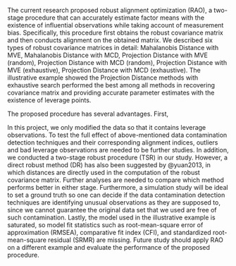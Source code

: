The current research proposed robust alignment optimization (RAO), a two-stage procedure that can accurately estimate factor means with the existence of influential observations while taking account of measurement bias. Specifically, this procedure first obtains the robust covariance matrix and then conducts alignment on the obtained matrix. We described six types of robust covariance matrices in detail: Mahalanobis Distance with MVE, Mahalanobis Distance with MCD, Projection Distance with MVE (random), Projection Distance with MCD (random), Projection Distance with MVE (exhaustive), Projection Distance with MCD (exhaustive). The illustrative example showed the Projection Distance methods with exhaustive search performed the best among all methods in recovering covariance matrix and providing accurate parameter estimates with the existence of leverage points. 

The proposed procedure has several advantages. First, 

In this project, we only modified the data so that it contains leverage observations. To test the full effect of above-mentioned data contamination detection techniques and their corresponding alignment indices, outliers and bad leverage observations are needed to be further studies. In addition, we conducted a two-stage robust procedure (TSR) in our study. However, a direct robust method (DR) has also been suggested by @yuan2013, in which distances are directly used in the computation of the robust covariance matrix. Further analyses are needed to compare which method performs better in either stage. Furthermore, a simulation study will be ideal to set a ground truth so one can decide if the data contamination detection techniques are identifying unusual observations as they are supposed to, since we cannot guarantee the original data set that we used are free of such contamination. Lastly, the model used in the illustrative example is saturated, so model fit statistics such as root-mean-square error of approximation (RMSEA), comparative fit index (CFI), and standardized root-mean-square residual (SRMR) are missing. Future study should apply RAO on a different example and evaluate the performance of the proposed procedure. 

